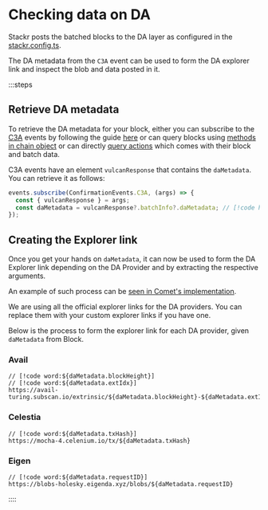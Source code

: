 
# Checking data on DA

Stackr posts the batched blocks to the DA layer as configured in the [stackr.config.ts](https://docs.stf.xyz/build/framework/config).

The DA metadata from the `C3A` event can be used to form the DA explorer link and inspect the blob and data posted in it.

:::steps

## Retrieve DA metadata

To retrieve the DA metadata for your block, either you can subscribe to the [C3A](/build/framework/events#confirmationeventsc3a) events by following the guide [here](/build/framework/events#subscribing-to-events) or can query blocks using [methods in chain object](/build/framework/micro-rollup-utils/#chain-interaction) or can directly [query actions](build/framework/micro-rollup-utils/#actionsqueryfilters-actionfilterparams-orderasc-boolean) which comes with their block and batch data.

C3A events have an element `vulcanResponse` that contains the `daMetadata`. You can retrieve it as follows:

```ts
events.subscribe(ConfirmationEvents.C3A, (args) => {
  const { vulcanResponse } = args;
  const daMetadata = vulcanResponse?.batchInfo?.daMetadata; // [!code hl]
});
```

## Creating the Explorer link

Once you get your hands on `daMetadata`, it can now be used to form the DA Explorer link depending on the DA Provider and by extracting the respective arguments.

An example of such process can be [seen in Comet's implementation](https://github.com/stackrlabs/comets/blob/5269291d7c1e2432efebe77e2b53280645e69366/game/src/components/past-games/view-metadata.tsx#L8).


<Callout type="info">
  We are using all the official explorer links for the DA providers. You can replace them with your custom explorer links if you have one.
</Callout>

Below is the process to form the explorer link for each DA provider, given `daMetadata` from Block.

### Avail

```
// [!code word:${daMetadata.blockHeight}]
// [!code word:${daMetadata.extIdx}]
https://avail-turing.subscan.io/extrinsic/${daMetadata.blockHeight}-${daMetadata.extIdx}
```

### Celestia

```
// [!code word:${daMetadata.txHash}]
https://mocha-4.celenium.io/tx/${daMetadata.txHash}
```

### Eigen

```
// [!code word:${daMetadata.requestID}]
https://blobs-holesky.eigenda.xyz/blobs/${daMetadata.requestID}
```

::::

